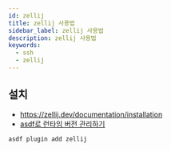 ```yaml
---
id: zellij
title: zellij 사용법
sidebar_label: zellij 사용법
description: zellij 사용법
keywords:
  - ssh
  - zellij
---
```


## 설치

- https://zellij.dev/documentation/installation
- [asdf로 런타임 버전 관리하기](/docs/lang/etc/command-line-tools/asdf#플러그인)

```shell
asdf plugin add zellij
```
